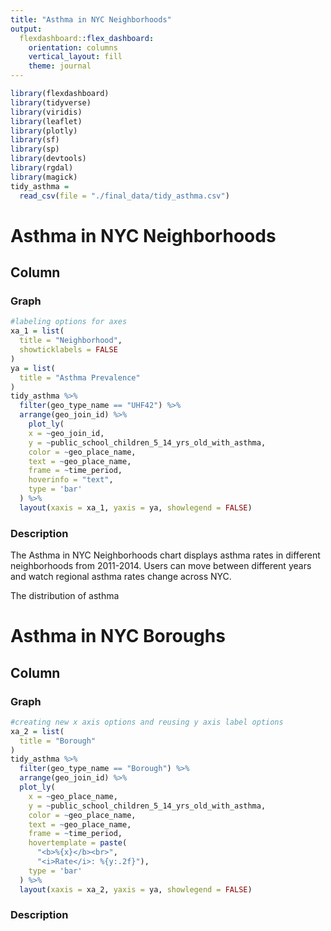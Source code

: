 ```yaml
---
title: "Asthma in NYC Neighborhoods"
output: 
  flexdashboard::flex_dashboard:
    orientation: columns
    vertical_layout: fill
    theme: journal
---
```


```r
library(flexdashboard)
library(tidyverse)
library(viridis)
library(leaflet)
library(plotly)
library(sf)
library(sp)
library(devtools)
library(rgdal)
library(magick)
tidy_asthma = 
  read_csv(file = "./final_data/tidy_asthma.csv")
```



Asthma in NYC Neighborhoods 
==================================

Column {.sidebar}
---------------------------------------------------------------------

### Graph 

```r
#labeling options for axes
xa_1 = list(
  title = "Neighborhood",
  showticklabels = FALSE
)
ya = list(
  title = "Asthma Prevalence"
)
tidy_asthma %>%
  filter(geo_type_name == "UHF42") %>%
  arrange(geo_join_id) %>%
    plot_ly(
    x = ~geo_join_id, 
    y = ~public_school_children_5_14_yrs_old_with_asthma, 
    color = ~geo_place_name,
    text = ~geo_place_name,
    frame = ~time_period,
    hoverinfo = "text",
    type = 'bar'
  ) %>% 
  layout(xaxis = xa_1, yaxis = ya, showlegend = FALSE)
```

### Description 

The Asthma in NYC Neighborhoods chart displays asthma rates in different neighborhoods from 2011-2014. Users can move between different years and watch regional asthma rates change across NYC. 

The distribution of asthma 


Asthma in NYC Boroughs
==================================

Column {.sidebar}
--------------------------------------------------------------------

### Graph

```r
#creating new x axis options and reusing y axis label options
xa_2 = list(
  title = "Borough"
)
tidy_asthma %>%
  filter(geo_type_name == "Borough") %>%
  arrange(geo_join_id) %>%
  plot_ly(
    x = ~geo_place_name, 
    y = ~public_school_children_5_14_yrs_old_with_asthma, 
    color = ~geo_place_name,
    text = ~geo_place_name,
    frame = ~time_period,
    hovertemplate = paste(
      "<b>%{x}</b><br>",
      "<i>Rate</i>: %{y:.2f}"),
    type = 'bar'
  ) %>% 
  layout(xaxis = xa_2, yaxis = ya, showlegend = FALSE)
```

### Description